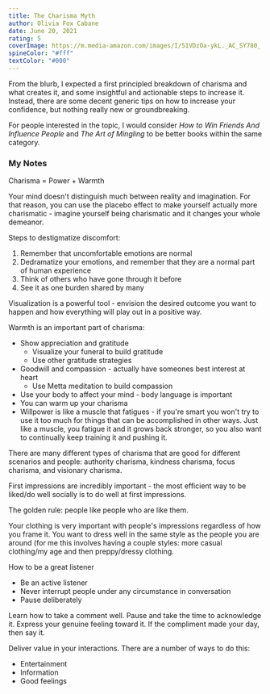 ```yaml
---
title: The Charisma Myth
author: Olivia Fox Cabane
date: June 20, 2021
rating: 5
coverImage: https://m.media-amazon.com/images/I/51VDzOa-ykL._AC_SY780_.jpg
spineColor: "#fff"
textColor: "#000"
---
```


From the blurb, I expected a first principled breakdown of charisma and what creates it, and some insightful and actionable steps to increase it. Instead, there are some decent generic tips on how to increase your confidence, but nothing really new or groundbreaking.

For people interested in the topic, I would consider _How to Win Friends And Influence People_ and _The Art of Mingling_ to be better books within the same category.

### My Notes

Charisma = Power + Warmth

Your mind doesn't distinguish much between reality and imagination. For that reason, you can use the placebo effect to make yourself actually more charismatic - imagine yourself being charismatic and it changes your whole demeanor.

Steps to destigmatize discomfort:

1. Remember that uncomfortable emotions are normal
2. Dedramatize your emotions, and remember that they are a normal part of human experience
3. Think of others who have gone through it before
4. See it as one burden shared by many

Visualization is a powerful tool - envision the desired outcome you want to happen and how everything will play out in a positive way.

Warmth is an important part of charisma:

- Show appreciation and gratitude
  - Visualize your funeral to build gratitude
  - Use other gratitude strategies
- Goodwill and compassion - actually have someones best interest at heart
  - Use Metta meditation to build compassion
- Use your body to affect your mind - body language is important
- You can warm up your charisma
- Willpower is like a muscle that fatigues - if you're smart you won't try to use it too much for things that can be accomplished in other ways. Just like a muscle, you fatigue it and it grows back stronger, so you also want to continually keep training it and pushing it.

There are many different types of charisma that are good for different scenarios and people: authority charisma, kindness charisma, focus charisma, and visionary charisma.

First impressions are incredibly important - the most efficient way to be liked/do well socially is to do well at first impressions.

The golden rule: people like people who are like them.

Your clothing is very important with people's impressions regardless of how you frame it. You want to dress well in the same style as the people you are around (for me this involves having a couple styles: more casual clothing/my age and then preppy/dressy clothing.

How to be a great listener

- Be an active listener
- Never interrupt people under any circumstance in conversation
- Pause deliberately

Learn how to take a comment well. Pause and take the time to acknowledge it. Express your genuine feeling toward it. If the compliment made your day, then say it.

Deliver value in your interactions. There are a number of ways to do this:

- Entertainment
- Information
- Good feelings
